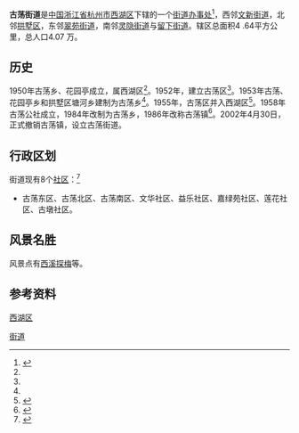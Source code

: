 {{中国乡级行政区
|景观照片文件名 = 
|景观照片描述 = 
|汉语拼音 = 
|其他语言 = 
|其他语言名称 = 
|旧称 = 
|地名出处 = 
|位置图文件名 = 
|位置图描述 = 
|自定义图片 = 
|建置时间 = 
|政府驻地 = 
|毗邻 = 
|总面积 = 
|总人口 = 
|总人口年份 = 
|户籍人口 = 
|户籍人口年份 = 
|常住人口 = 
|常住人口年份 = 
|人口密度 = 
|GDP = 
|GDP年份 = 
|邮政编码 = 
|电话区号 = 571
|官方网站 = 
|网站名称 = 
|33/01/06/007/000}}
'''古荡街道'''是[[中国|中国]][[浙江省|浙江省]][[杭州市|杭州市]][[西湖区_(杭州市)|西湖区]]下辖的一个[[街道办事处|街道办事处]]<ref>{{PRC admin/ref sgc|{{PRC admin/parent|33/01/06/007/000}}}}</ref>，西邻[[文新街道|文新街道]]，北邻[[拱墅区|拱墅区]]，东邻[[翠苑街道|翠苑街道]]，南邻[[灵隐街道|灵隐街道]]与[[留下街道|留下街道]]。辖区总面积4 .64平方公里，总人口4.07 万。
==历史==
1950年古荡乡、花园亭成立，属西湖区<ref name="西湖地名简志"/>{{rp|48}}。1952年，建立古荡区<ref name="xhgov"/>。1953年古荡、花园亭乡和拱墅区塘河乡建制为古荡乡<ref name="西湖地名简志"/>{{rp|48}}。1955年，古荡区并入西湖区<ref name="xhgov">{{cite web | title=杭州市西湖区政府 历史沿革 | website=杭州市西湖区政府 | date=2019-12-17 | url=http://www.hzxh.gov.cn/col/col1177894/index.html | language=zh | access-date=2020-01-15 | archive-date=2019-05-04 | archive-url=https://web.archive.org/web/20190504130733/http://www.hzxh.gov.cn/col/col1177894/index.html | dead-url=no }}</ref>。1958年古荡公社成立，1984年改制为古荡乡，1986年改称古荡镇<ref name="西湖地名简志">{{cite book |author1=杭州市西湖区地名办公室 |title=杭州市西湖区地名简志 |date=1993年 |url=http://hzszfzg.wanfangdata.com.cn/hzdataFiles/WFLocalChronicle_FZ/fz016830/index.html |access-date=2020-01-15 |archive-date=2020-01-15 |archive-url=https://web.archive.org/web/20200115010548/http://hzszfzg.wanfangdata.com.cn/hzdataFiles/WFLocalChronicle_FZ/fz016830/index.html |dead-url=yes }}</ref>{{rp|48}}。2002年4月30日，正式撤销古荡镇，设立古荡街道。
== 行政区划 ==
街道现有8个[[社区|社区]]：<ref>{{PRC admin/ref sgc|33/01/06/007/000}}</ref>

* 古荡东区、古荡北区、古荡南区、文华社区、益乐社区、嘉绿苑社区、莲花社区、古墩社区。

== 风景名胜 ==
风景点有[[西溪探梅|西溪探梅]]等。

== 参考资料 ==
{{reflist}}

{{杭州市西湖区行政区划}}
[[Category:杭州市西湖区行政区划|街道]]
[[category:杭州市街道_(行政区划)|西湖区]]